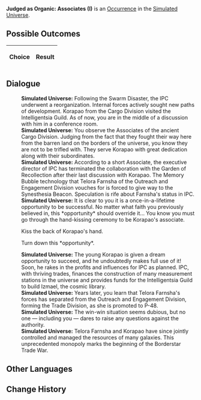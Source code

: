 {{Simulated Universe Event Infobox
|title         = Judged as Organic: Associates (I)
|image         = Trailblaze Secret 9.png
|type          =
|domains_su    = 
|domains_ext   = 
|domains_swarm = 
|domains_gng   = 
|requirements  =
|prev          = {{tx}}
|next          = {{tx}}
|indexRewards  =
|characters    = 
}}
'''Judged as Organic: Associates (I)''' is an [[Simulated Universe/Occurrence|Occurrence]] in the [[Simulated Universe]].

==Possible Outcomes==
{| class="article-table"
!Choice
!Result

|}

<!--
==Gameplay Notes==

-->
==Dialogue==
{{Dialogue Start}}
:'''Simulated Universe:''' Following the Swarm Disaster, the IPC underwent a reorganization. Internal forces actively sought new paths of development. Korapao from the Cargo Division visited the Intelligentsia Guild. As of now, you are in the middle of a discussion with him in a conference room.
:'''Simulated Universe:''' You observe the Associates of the ancient Cargo Division. Judging from the fact that they fought their way here from the barren land on the borders of the universe, you know they are not to be trifled with. They serve Korapao with great dedication along with their subordinates.
:'''Simulated Universe:''' According to a short Associate, the executive director of IPC has terminated the collaboration with the Garden of Recollection after their last discussion with Korapao. The Memory Bubble technology that Telora Farnsha of the Outreach and Engagement Division vouches for is forced to give way to the Synesthesia Beacon. Speculation is rife about Farnsha's status in IPC.
:'''Simulated Universe:''' It is clear to you it is a once-in-a-lifetime opportunity to be successful. No matter what faith you previously believed in, this *opportunity* should override it... You know you must go through the hand-kissing ceremony to be Korapao's associate.
:{{DIcon|Arrow}} Kiss the back of Korapao's hand.
:{{DIcon|Arrow}} Turn down this *opportunity*.
:'''Simulated Universe:''' The young Korapao is given a dream opportunity to succeed, and he undoubtedly makes full use of it! Soon, he rakes in the profits and influences for IPC as planned. IPC, with thriving trades, finances the construction of many measurement stations in the universe and provides funds for the Intelligentsia Guild to build Izmael, the cosmic library.
:'''Simulated Universe:''' Years later, you learn that Telora Farnsha's forces has separated from the Outreach and Engagement Division, forming the Trade Division, as she is promoted to P-48.
:'''Simulated Universe:''' The win-win situation seems dubious, but no one &mdash; including you &mdash; dares to raise any questions against the authority.
:'''Simulated Universe:''' Telora Farnsha and Korapao have since jointly controlled and managed the resources of many galaxies. This unprecedented monopoly marks the beginning of the Borderstar Trade War.
{{Dialogue End}}

==Other Languages==
{{Other Languages
|en    = Judged as Organic: Associates (I)
|zhs   = 判定有机：「合伙人」•其一
|zht   = 判定有機：「合夥人」•其一
|ja    = 有機判定：「経営パートナー」・その1
|ko    = 유기 판단: 「파트너」•1
|es    = Declarado orgánico: asociados I
|fr    = Jugé organique : Partenaires (I)
|ru    = Установленный органик: Партнёр I
|th    = ตัดสินอินทรีย์: "หุ้นส่วน" (1)
|vi    = Phán Định Hữu Cơ: Người Cộng Tác 1
|de    = Organische Einstufung: Geschäftspartner (I)
|id    = Dinilai Organik: "Mitra" (1)
|pt    = Julgado como Orgânico: Sócios (I)
}}

==Change History==
{{Change History|1.0}}

